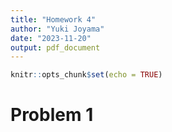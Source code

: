 ```yaml
---
title: "Homework 4"
author: "Yuki Joyama"
date: "2023-11-20"
output: pdf_document
---
```


```r
knitr::opts_chunk$set(echo = TRUE)
```

# Problem 1

